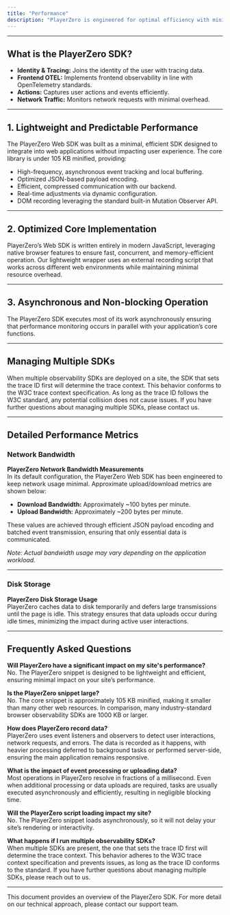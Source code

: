 ```yaml
---
title: "Performance"
description: "PlayerZero is engineered for optimal efficiency with minimal impact on your site’s performance."
---
```


---

## What is the PlayerZero SDK?

- **Identity & Tracing:** Joins the identity of the user with tracing data.
- **Frontend OTEL:** Implements frontend observability in line with OpenTelemetry standards.
- **Actions:** Captures user actions and events efficiently.
- **Network Traffic:** Monitors network requests with minimal overhead.

---

## 1. Lightweight and Predictable Performance

The PlayerZero Web SDK was built as a minimal, efficient SDK designed to integrate into web applications without impacting user experience. The core library is under 105 KB minified, providing:
- High-frequency, asynchronous event tracking and local buffering.
- Optimized JSON-based payload encoding.
- Efficient, compressed communication with our backend.
- Real-time adjustments via dynamic configuration.
- DOM recording leveraging the standard built-in Mutation Observer API.

---

## 2. Optimized Core Implementation

PlayerZero’s Web SDK is written entirely in modern JavaScript, leveraging native browser features to ensure fast, concurrent, and memory-efficient operation. Our lightweight wrapper uses an external recording script that works across different web environments while maintaining minimal resource overhead.

---

## 3. Asynchronous and Non-blocking Operation

The PlayerZero SDK executes most of its work asynchronously ensuring that performance monitoring occurs in parallel with your application’s core functions.

---

## Managing Multiple SDKs

When multiple observability SDKs are deployed on a site, the SDK that sets the trace ID first will determine the trace context. This behavior conforms to the W3C trace context specification. As long as the trace ID follows the W3C standard, any potential collision does not cause issues. If you have further questions about managing multiple SDKs, please contact us.

---

## Detailed Performance Metrics

### Network Bandwidth

**PlayerZero Network Bandwidth Measurements**  
In its default configuration, the PlayerZero Web SDK has been engineered to keep network usage minimal. Approximate upload/download metrics are shown below:
- **Download Bandwidth:** Approximately ~100 bytes per minute.
- **Upload Bandwidth:** Approximately ~200 bytes per minute.

These values are achieved through efficient JSON payload encoding and batched event transmission, ensuring that only essential data is communicated.

*Note: Actual bandwidth usage may vary depending on the application workload.*

---

### Disk Storage

**PlayerZero Disk Storage Usage**  
PlayerZero caches data to disk temporarily and defers large transmissions until the page is idle. This strategy ensures that data uploads occur during idle times, minimizing the impact during active user interactions.

---

## Frequently Asked Questions

**Will PlayerZero have a significant impact on my site's performance?**  
No. The PlayerZero snippet is designed to be lightweight and efficient, ensuring minimal impact on your site’s performance.

**Is the PlayerZero snippet large?**  
No. The core snippet is approximately 105 KB minified, making it smaller than many other web resources. In comparison, many industry-standard browser observability SDKs are 1000 KB or larger.

**How does PlayerZero record data?**  
PlayerZero uses event listeners and observers to detect user interactions, network requests, and errors. The data is recorded as it happens, with heavier processing deferred to background tasks or performed server-side, ensuring the main application remains responsive.

**What is the impact of event processing or uploading data?**  
Most operations in PlayerZero resolve in fractions of a millisecond. Even when additional processing or data uploads are required, tasks are usually executed asynchronously and efficiently, resulting in negligible blocking time.

**Will the PlayerZero script loading impact my site?**  
No. The PlayerZero snippet loads asynchronously, so it will not delay your site’s rendering or interactivity.

**What happens if I run multiple observability SDKs?**  
When multiple SDKs are present, the one that sets the trace ID first will determine the trace context. This behavior adheres to the W3C trace context specification and prevents issues, as long as the trace ID conforms to the standard. If you have further questions about managing multiple SDKs, please reach out to us.

---

This document provides an overview of the PlayerZero SDK. For more detail on our technical approach, please contact our support team.
